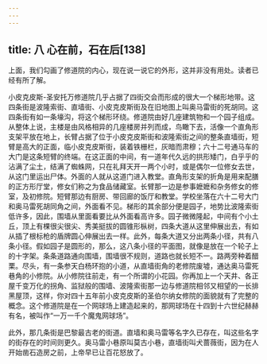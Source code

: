 ```yaml
---
---
---
```

title: 八 心在前，石在后[138]
---






上面，我们勾画了修道院的内心，现在说一说它的外形，这并非没有用处。读者已经有所了解。

小皮克皮斯-圣安托万修道院几乎占据了四街交会而形成的很大一个梯形地带。这四条街是波隆索街、直墙街、小皮克皮斯街及在旧地图上叫奥马雷街的死胡同。这四条街有如一条壕沟，将这个梯形环绕。修道院由好几座建筑物和一个园子组成。从整体上说，主楼是由风格相异的几座楼房并列而成，鸟瞰下去，活像一个直角形支架平放在地上，长臂占据了位于小皮克皮斯街和波隆索街之间的整条直墙街，短臂是高大的正面，临小皮克皮斯街，装着铁栅栏，灰暗而肃穆；六十二号通马车的大门是这条短臂的终端。在这正面的中间，有一道年代久远的拱形矮门，白乎乎的沾满了尘土，结满了蜘蛛网，只在礼拜天开一两个小时，或是偶尔一位修女去世，从这门里运出尸体。外面的人就从这道门进入教堂。直角形支架的折角是用来配膳的正方形厅堂，修女们称之为食品储藏室。长臂那一边是参事嬷嬷和杂务修女的修室，及初修院。短臂那边有厨房、带回廊的饭厅和教堂。学校坐落在六十二号大门和奥马雷死胡同角之间，外面看不见。梯形的其余部分便是园子，地势比波隆索街低许多，因此，围墙从里面看要比从外面看高许多。园子微微隆起，中间有个小土丘，顶上有棵很尖很尖、秀美挺拔的圆锥形枞树，四条大道从这里伸展出去，有如从插了根标枪的盾牌圆心伸展出去一样。此外，每条大道又分出两条小径，共有八条小径。假如园子是圆形的，那么，这八条小径的平面图，就像是放在一个轮子上的十字架。条条道路通向围墙，围墙很不规则，道路也就长短不一。路两旁种着醋栗。尽头，有一条参天白杨环抱的小道，从直墙街角的老修院废墟，通达奥马雷死巷角的小修院。从小修院往前走，有一个所谓的小花园。你再加上一个天井、各正屋千变万化的拐角、监狱般的围墙、波隆索街那一边与修道院相邻又相望的一长排黑屋顶，这样，你对四十五年前小皮克皮斯的圣伯尔纳女修院的面貌就有了完整的概念。这个修道院是在一个网球场上建造起来的，那网球场在十四到十六世纪赫赫有名，被叫作“一万一千个魔鬼网球场”。

此外，那几条街是巴黎最古老的街道。直墙和奥马雷等名字久已存在，叫这些名字的街存在的时间则更久。奥马雷小巷原叫莫古小巷，直墙街叫犬蔷薇街，因为在人开始凿石造房之前，上帝早已让百花怒放了。